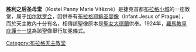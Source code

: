 {{Expand language|1=en|time=2021-03-17T16:53:10+00:00}}
{{Unreferenced|time=2021-03-17T16:51:29+00:00}}
{{NoteTA|1=zh-hans:胜利之后;zh-hant:勝利之后;}}
{{Infobox church
| name                   = 胜利之后圣母堂
| fullname               = The Church of Our Lady of Victory and Saint Anthony of Padua 
| other name             = Shrine of the Infant Jesus of Prague
| native_name            = Kostel Panny Marie Vítězné
| native_name_lang       = 
| image                  = Malá_Strana_kostel_PM_Vítězné_3.jpg
| imagesize              = 230px
| imagelink              = 
| imagealt               = 
| landscape              = 
| caption                = 
| pushpin map            = Czech Republic 
| pushpin label position = 
| pushpin map alt        = 
| pushpin mapsize        = 
| relief                 = 
| map caption            = 在捷克共和國的位置
| coordinates            = {{coord|50.0857|14.4036|format=dms|type:landmark_region:CZ|display=inline,title}}
| iso region             = 
| coordinates display    = 
| osgraw                 = <!--  TEXT --> 
| osgridref              = <!-- {{gbmappingsmall| TEXT}} --> 
| location               = [[布拉格|布拉格]]
| country                = {{捷克}}
 
| denomination           = [[天主教會|天主教會]]
| previous denomination  = [[信義宗|信義宗]]
| churchmanship          = 
| membership             = 
| attendance             = 
| website                = {{URL|https://www.pragjesu.cz/}} 
 
| former name            = Church of the Holy Trinity 
| bull date              = 
| founded date           = 1584年<!-- {{start date|YYYY|MM|DD|df=y}} - but see note below -->
| founder                = 
| dedication             = Our Lady of Victories 
| dedicated date         = 
| consecrated date       = 1624年9月8日
| cult                   = 
| relics                 = 
| events                 = 
| past bishop            = 
| people                 = 
 
| status                 = 
| functional status      = 
| heritage designation   = 
| designated date        = 
| architect              = 
| architectural type     = 教會
| style                  = 巴洛克
| years built            = 1611年–1613年
| groundbreaking         = 
| completed date         = 1613年
| construction cost      = 
| closed date            = 
| demolished date        = 
 
| capacity               = 
| length                 = <!-- {{convert| }} --> 
| width                  = <!-- {{convert| }} --> 
| width nave             = <!-- {{convert| }} --> 
| height                 = <!-- {{convert| }} --> 
| diameter               = <!-- {{convert| }} --> 
| other dimensions       = 
| floor count            = 
| floor area             = <!-- {{convert| }} --> 
| dome quantity          = 
| dome height outer      = <!-- {{convert| }} --> 
| dome height inner      = <!-- {{convert| }} --> 
| dome dia outer         = <!-- {{convert| }} --> 
| dome dia inner         = <!-- {{convert| }} --> 
| spire quantity         = 
| spire height           = 
| materials              = 
| bells                  = 
| bells hung             = 
| bell weight            = <!-- {{long ton|0| }} --> 
 
| parish                 = 
| deanery                = 
| archdeaconry           = 
| episcopalarea          = 
| archdiocese            =[[天主教布拉格总教区|天主教布拉格总教区]] 
| metropolis             = 
| diocese                = 
| province               = 
| presbytery             = 
| synod                  = 
| circuit                = 
| district               = 
| division               = 
| subdivision            = 
 
| archbishop             = Dominik Duka
| bishop                 = 
| abbot                  = 
| prior                  = Pavel Pola
| subprior               = Victor Fernandes
| vicar                  = 
| exarch                 = 
| provost-rector         = 
| provost                = 
| viceprovost            = 
| rector                 = Anastasio Roggero
| dean                   = 
| subdean                = 
| archpriest             = 
| precentor              = 
| succentor              = 
| chancellor             = 
| canonchancellor        = 
| canon                  = 
| canonpastor            = 
| canonmissioner         = 
| canontreasurer         = 
| prebendary             = 
| priestincharge         = 
| priest                 = 
| asstpriest             = 
| honpriest              = 
| curate                 = 
| asstcurate             = 
| minister               = 
| assistant              = 
| seniorpastor           = 
| pastor                 = 
| chaplain               = 
| archdeacon             = 
| deacon                 = 
| deaconness             = 
 
| reader                 = 
| student intern         = 
| organistdom            = 
| director               = 
| elder                  = 
| organist               = Drahomíra Matznerová
| organscholar           = 
| chapterclerk           = 
| laychapter             = 
| warden                 = 
| verger                 = 
| businessmgr            = 
| liturgycoord           = 
| reledu                 = 
| rcia                   = 
| youthmin               = 
| flowerguild            = 
| musicgroup             = 
| parishadmin            = 
| serversguild           = 
 
| logo                   = 
| logosize               = 
| logolink               = 
| logoalt                = 
}}
'''胜利之后圣母堂'''（Kostel Panny Marie Vítězné）是捷克首都[[布拉格|布拉格]][[布拉格小城|小城]]的一座教堂，属于[[加尔默罗会|加尔默罗会]]，因供奉有[[布拉格耶稣圣婴像|布拉格耶稣圣婴像]]（Infant Jesus of Prague），而於天主教內十分有名，相傳該聖像原本是[[亞維拉的德蘭|聖女大德蘭]]供奉。1924年，[[教皇|羅馬教皇]][[庇護十一世|庇護十一世]]為該聖像舉行加冕儀式。

{{Commonscat|Kostel Panny Marie Vítězné}}


[[Category:布拉格天主教堂|Category:布拉格天主教堂]]